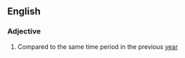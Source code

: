 ==English==

===Adjective===
{{en-adj|-}}

# Compared to the same time period in the previous [[year]]